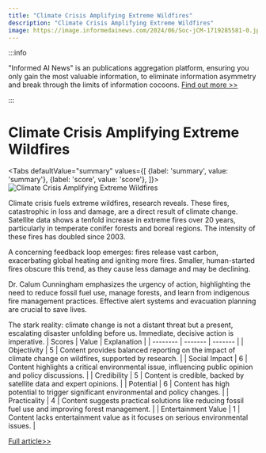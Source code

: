 ```yaml
---
title: "Climate Crisis Amplifying Extreme Wildfires"
description: "Climate Crisis Amplifying Extreme Wildfires"
image: https://image.informedainews.com/2024/06/Soc-jCM-1719285581-0.jpg
---
```



:::info

"Informed AI News" is an publications aggregation platform, ensuring you only gain the most valuable information, to eliminate information asymmetry and break through the limits of information cocoons.  [Find out more >>](/)

:::

# Climate Crisis Amplifying Extreme Wildfires


<Tabs
	defaultValue="summary"
	values={[
	{label: 'summary', value: 'summary'},
	{label: 'score', value: 'score'},
]}>
<TabItem value="summary">
<img
  src="https://image.informedainews.com/2024/06/Soc-jCM-1719285581-0.jpg"
  alt="Climate Crisis Amplifying Extreme Wildfires"
/>



Climate crisis fuels extreme wildfires, research reveals. These fires, catastrophic in loss and damage, are a direct result of climate change. Satellite data shows a tenfold increase in extreme fires over 20 years, particularly in temperate conifer forests and boreal regions. The intensity of these fires has doubled since 2003.

A concerning feedback loop emerges: fires release vast carbon, exacerbating global heating and igniting more fires. Smaller, human-started fires obscure this trend, as they cause less damage and may be declining.

Dr. Calum Cunningham emphasizes the urgency of action, highlighting the need to reduce fossil fuel use, manage forests, and learn from indigenous fire management practices. Effective alert systems and evacuation planning are crucial to save lives.

The stark reality: climate change is not a distant threat but a present, escalating disaster unfolding before us. Immediate, decisive action is imperative.
</TabItem>
<TabItem value="score">
	| Scores     | Value   | Explanation |
	| -------- | ------- | ------- |
	| Objectivity  | 5    | Content provides balanced reporting on the impact of climate change on wildfires, supported by research.    |
	| Social Impact | 6     | Content highlights a critical environmental issue, influencing public opinion and policy discussions.    |
	| Credibility    | 5    | Content is credible, backed by satellite data and expert opinions.    |
	| Potential    | 6    | Content has high potential to trigger significant environmental and policy changes.    |
	| Practicality    | 4    | Content suggests practical solutions like reducing fossil fuel use and improving forest management.    |
	| Entertainment Value    | 1    | Content lacks entertainment value as it focuses on serious environmental issues.    |
</TabItem>
</Tabs>

[Full article>>](https://www.theguardian.com/world/article/2024/jun/24/climate-crisis-driving-exponential-rise-in-most-extreme-wildfires)
